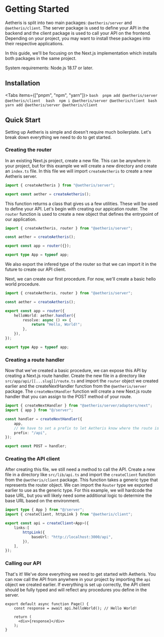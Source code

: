 
# Getting Started

Aetheris is split into two main packages: `@aetheris/server` and `@aetheris/client`. The server package is used to define your API
in the backend and the client package is used to call your API on the frontend. Depending on your project, you may want to install
these packages into their respective applications.

In this guide, we'll be focusing on the Next.js implementation which installs both packages in the same project.

<Callout type="info" emoji="ℹ️">
    System requirements: Node.js 18.17 or later.
</Callout>

## Installation

<Tabs items={["pnpm", "npm", "yarn"]}>
    <Tab>
      ```bash 
      pnpm add @aetheris/server @aetheris/client 
      ```
    </Tab>
    <Tab>
      ```bash 
      npm i @aetheris/server @aetheris/client
      ```
    </Tab>
    <Tab>
      ```bash 
      yarn add @aetheris/server @aetheris/client
      ```
    </Tab>
</Tabs>

## Quick Start

Setting up Aetheris is simple and doesn't require much boilerplate. Let's break down everything we need to do to get started.

### Creating the router

In an existing Next.js project, create a new file. This can be anywhere in your project, but for this example we will create a
new directory and create an `index.ts` file. In this file we will import `createAetheris` to create a new Aetheris server.

```ts filename="src/server/index.ts" {3} copy
import { createAetheris } from "@aetheris/server";

export const aether = createAetheris();
```

This function returns a class that gives us a few utilities. These will be used to define your API. Let's 
begin with creating our appication router. The `router` function is used to create a new object that
defines the entrypoint of our application.

```ts filename="src/server/index.ts" {5-7} copy
import { createAetheris, router } from "@aetheris/server";

const aether = createAetheris();

export const app = router({});

export type App = typeof app;
```

We also export the infered type of the router so that we can import it in the future to create our API client.

Next, we can create our first procedure. For now, we'll create a basic hello world procedure.

```ts filename="src/server/index.ts" {6-10} copy
import { createAetheris, router } from "@aetheris/server";

const aether = createAetheris();

export const app = router({
    helloWorld: aether.handler({
        resolve: async () => {
            return "Hello, World!";
        },
    }),
});

export type App = typeof app;
```

### Creating a route handler

Now that we've created a basic procedure, we can expose this API by creating a Next.js route handler. Create the new file
in a directory like `src/app/api/[[...slug]]/route.ts` and import the `router` object we created earlier and the createNextHandler
function from the `@aetheris/server` package. The `createNextHandler` function will create a new Next.js route handler that you can
assign to the POST method of your route.

```ts filename="src/app/api/[[...slug]]/route.ts" {0-2, 4-8, 10} copy
import { createNextHandler } from "@aetheris/server/adapters/next";
import { app } from "@/server";

const handler = createNextHandler({
    app,
    // We have to set a prefix to let Aetheris know where the route is located.
    prefix: "/api",
});

export const POST = handler;
```

### Creating the API client

After creating this file, we still need a method to call the API. Create a new file in a directory like `src/lib/api.ts` and import
the `createClient` function from the `@aetheris/client` package. This function takes a generic type that represents the router object.
We can import the `Router` type we exported earlier to use as the generic type. For this example, we will hardcode the base URL, but you
will likely need some additional logic to determine the base URL based on the environment.

```ts filename="src/lib/api.ts" {0-2, 4-11} copy
import type { App } from "@/server";
import { createClient, httpLink } from "@aetheris/client";

export const api = createClient<App>({
    links:[
        httpLink({
            baseUrl: "http://localhost:3000/api",
        }),
    ],
});
```

### Calling our API

That's it! We've done everything we need to get started with Aetheris. You can now call the API from anywhere in your project by importing
the `api` object we created earlier. If everything is set up correctly, the API client should be fully typed and will reflect any procedures
you define in the server.

```tsx filename="src/app/page.tsx" {2} copy
export default async function Page() {
    const response = await api.helloWorld(); // Hello World!

    return (
      <div>{response}</div>
    );
}
```
